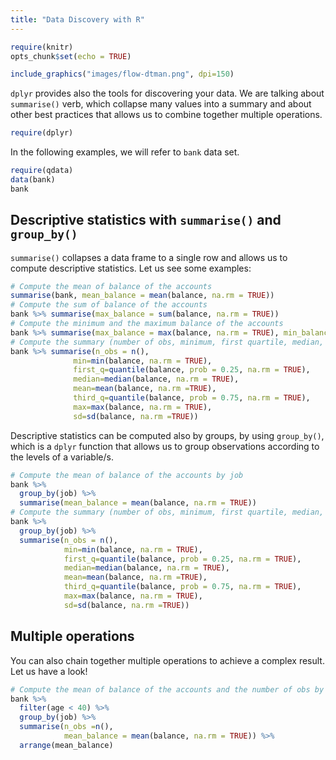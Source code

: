 ```yaml
---
title: "Data Discovery with R"
---
```


```r
require(knitr)
opts_chunk$set(echo = TRUE)
```


```r
include_graphics("images/flow-dtman.png", dpi=150)
```

`dplyr` provides also the tools for discovering your data. We are talking about `summarise()` verb, which collapse many values into a summary and about other best practices that allows us to combine together multiple operations. 

```r
require(dplyr)
```

In the following examples, we will refer to `bank` data set. 

```r
require(qdata)
data(bank)
bank
```


## Descriptive statistics with `summarise()` and `group_by()`

`summarise()` collapses a data frame to a single row and allows us to compute descriptive statistics.
Let us see some examples:

```r
# Compute the mean of balance of the accounts
summarise(bank, mean_balance = mean(balance, na.rm = TRUE))
# Compute the sum of balance of the accounts
bank %>% summarise(max_balance = sum(balance, na.rm = TRUE))
# Compute the minimum and the maximum balance of the accounts
bank %>% summarise(max_balance = max(balance, na.rm = TRUE), min_balance = min(balance, na.rm = TRUE))
# Compute the summary (number of obs, minimum, first quartile, median, mean, third quartile, maximum and standard deviation) of balance of the accounts  
bank %>% summarise(n_obs = n(),
              min=min(balance, na.rm = TRUE),
              first_q=quantile(balance, prob = 0.25, na.rm = TRUE),
              median=median(balance, na.rm = TRUE),
              mean=mean(balance, na.rm =TRUE),
              third_q=quantile(balance, prob = 0.75, na.rm = TRUE),
              max=max(balance, na.rm = TRUE),
              sd=sd(balance, na.rm =TRUE))
```

Descriptive statistics can be computed also by groups, by using `group_by()`, which is a `dplyr` function that allows us to group observations according to the levels of a variable/s.

```r
# Compute the mean of balance of the accounts by job
bank %>% 
  group_by(job) %>%
  summarise(mean_balance = mean(balance, na.rm = TRUE))
# Compute the summary (number of obs, minimum, first quartile, median, mean, third quantile, maximum and standard deviation) of balance of the accounts by job 
bank %>% 
  group_by(job) %>%
  summarise(n_obs = n(),
            min=min(balance, na.rm = TRUE),
            first_q=quantile(balance, prob = 0.25, na.rm = TRUE),
            median=median(balance, na.rm = TRUE),
            mean=mean(balance, na.rm =TRUE),
            third_q=quantile(balance, prob = 0.75, na.rm = TRUE),
            max=max(balance, na.rm = TRUE),
            sd=sd(balance, na.rm =TRUE))
```


## Multiple operations

You can also chain together multiple operations to achieve a complex result.
Let us have a look!

```r
# Compute the mean of balance of the accounts and the number of obs by job for people not older than 40 years and sort the result in ascending order  
bank %>%
  filter(age < 40) %>%
  group_by(job) %>%
  summarise(n_obs =n(),
            mean_balance = mean(balance, na.rm = TRUE)) %>%
  arrange(mean_balance)
```



